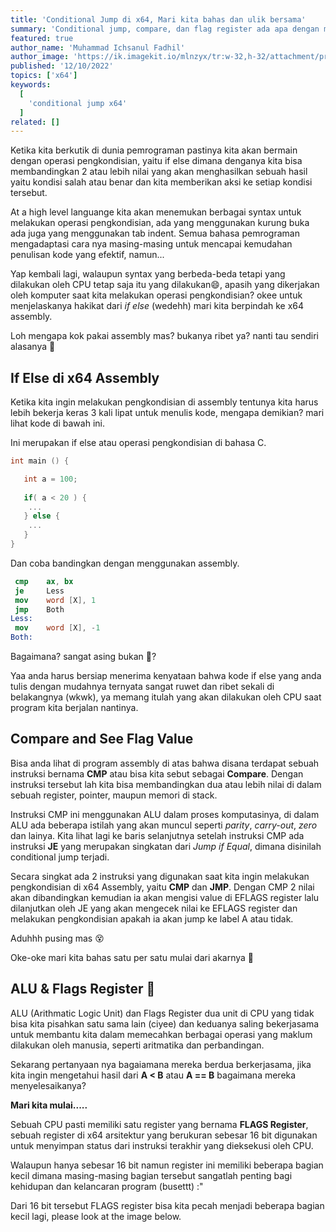 ---
title: 'Conditional Jump di x64, Mari kita bahas dan ulik bersama'
summary: 'Conditional jump, compare, dan flag register ada apa dengan mereka bertiga? apakah ada cinta segitiga diantara mereka? mari kita selidiki.'
featured: true
author_name: 'Muhammad Ichsanul Fadhil'
author_image: 'https://ik.imagekit.io/mlnzyx/tr:w-32,h-32/attachment/profile.webp'
published: '12/10/2022'
topics: ['x64']
keywords:
  [
    'conditional jump x64'
  ]
related: []
---

Ketika kita berkutik di dunia pemrograman pastinya kita akan bermain dengan operasi pengkondisian, yaitu if else dimana denganya kita bisa membandingkan 2 atau lebih nilai yang akan menghasilkan sebuah hasil yaitu kondisi salah atau benar dan kita memberikan aksi ke setiap kondisi tersebut.

At a high level languange kita akan menemukan berbagai syntax untuk melakukan operasi pengkondisian, ada yang menggunakan kurung buka ada juga yang menggunakan tab indent. Semua bahasa pemrograman mengadaptasi cara nya masing-masing untuk mencapai kemudahan penulisan kode yang efektif, namun...

Yap kembali lagi, walaupun syntax yang berbeda-beda tetapi yang dilakukan oleh CPU tetap saja itu yang dilakukan😄, apasih yang dikerjakan oleh komputer saat kita melakukan operasi pengkondisian? okee untuk menjelaskanya hakikat dari *if else* (wedehh) mari kita berpindah ke x64 assembly.

Loh mengapa kok pakai assembly mas? bukanya ribet ya? nanti tau sendiri alasanya 🤣

## If Else di x64 Assembly

Ketika kita ingin melakukan pengkondisian di assembly tentunya kita harus lebih bekerja keras 3 kali lipat untuk menulis kode, mengapa demikian? mari lihat kode di bawah ini.

Ini merupakan if else atau operasi pengkondisian di bahasa C.

```c 
int main () {

   int a = 100;
 
   if( a < 20 ) {
    ...
   } else {
    ...
   }
}
```

Dan coba bandingkan dengan menggunakan assembly.

```nasm
 cmp    ax, bx      
 je     Less  
 mov    word [X], 1    
 jmp    Both            
Less: 
 mov    word [X], -1  
Both:
```

Bagaimana? sangat asing bukan 🤣?

Yaa anda harus bersiap menerima kenyataan bahwa kode if else yang anda tulis dengan mudahnya ternyata sangat ruwet dan ribet sekali di belakangnya (wkwk), ya memang itulah yang akan dilakukan oleh CPU saat program kita berjalan nantinya.

## Compare and See Flag Value

Bisa anda lihat di program assembly di atas bahwa disana terdapat sebuah instruksi bernama **CMP** atau bisa kita sebut sebagai **Compare**. Dengan instruksi tersebut lah kita bisa membandingkan dua atau lebih nilai di dalam sebuah register, pointer, maupun memori di stack.

Instruksi CMP ini menggunakan ALU dalam proses komputasinya, di dalam ALU ada beberapa istilah yang akan muncul seperti *parity*, *carry-out*, *zero* dan lainya. Kita lihat lagi ke baris selanjutnya setelah instruksi CMP ada instruksi **JE** yang merupakan singkatan dari *Jump if Equal*, dimana disinilah conditional jump terjadi.

Secara singkat ada 2 instruksi yang digunakan saat kita ingin melakukan pengkondisian di x64 Assembly, yaitu **CMP** dan **JMP**. Dengan CMP 2 nilai akan dibandingkan kemudian ia akan mengisi value di EFLAGS register lalu dilanjutkan oleh JE yang akan mengecek nilai ke EFLAGS register dan melakukan pengkondisian apakah ia akan jump ke label A atau tidak.

Aduhhh pusing mas 😵

Oke-oke mari kita bahas satu per satu mulai dari akarnya 👊

## ALU & Flags Register 🤝

ALU (Arithmatic Logic Unit) dan Flags Register dua unit di CPU yang tidak bisa kita pisahkan satu sama lain (ciyee) dan keduanya saling bekerjasama untuk membantu kita dalam memecahkan berbagai operasi yang maklum dilakukan oleh manusia, seperti aritmatika dan perbandingan.

Sekarang pertanyaan nya bagaiamana mereka berdua berkerjasama, jika kita ingin mengetahui hasil dari **A < B** atau **A == B** bagaimana mereka menyelesaikanya?

**Mari kita mulai.....**

Sebuah CPU pasti memiliki satu register yang bernama **FLAGS Register**, sebuah register di x64 arsitektur yang berukuran sebesar 16 bit digunakan untuk menyimpan status dari instruksi terakhir yang dieksekusi oleh CPU.

Walaupun hanya sebesar 16 bit namun register ini memiliki beberapa bagian kecil dimana masing-masing bagian tersebut sangatlah penting bagi kehidupan dan kelancaran program (busettt) :"

Dari 16 bit tersebut FLAGS register bisa kita pecah menjadi beberapa bagian kecil lagi, please look at the image below.






